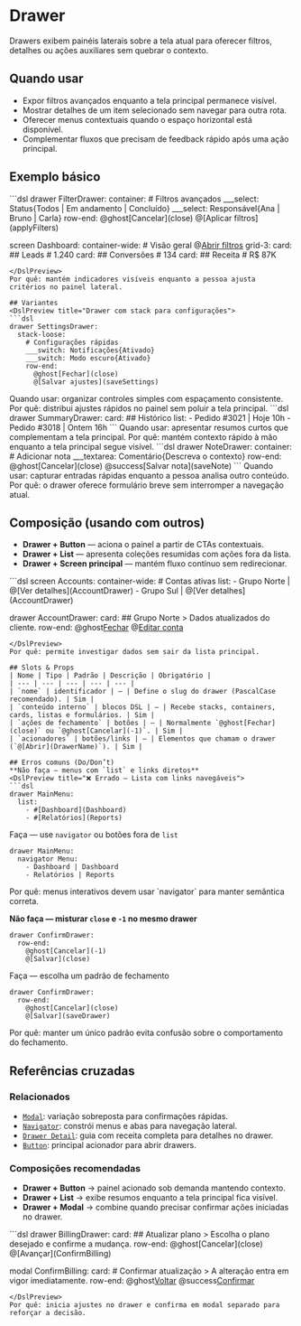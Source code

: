 # Drawer
Drawers exibem painéis laterais sobre a tela atual para oferecer filtros, detalhes ou ações auxiliares sem quebrar o contexto.

## Quando usar
- Expor filtros avançados enquanto a tela principal permanece visível.
- Mostrar detalhes de um item selecionado sem navegar para outra rota.
- Oferecer menus contextuais quando o espaço horizontal está disponível.
- Complementar fluxos que precisam de feedback rápido após uma ação principal.

## Exemplo básico
<DslPreview title="Drawer de filtros em dashboard">
```dsl
drawer FilterDrawer:
  container:
    # Filtros avançados
    ___select: Status{Todos | Em andamento | Concluído}
    ___select: Responsável{Ana | Bruno | Carla}
    row-end:
      @ghost[Cancelar](close)
      @[Aplicar filtros](applyFilters)

screen Dashboard:
  container-wide:
    # Visão geral
    @[Abrir filtros](FilterDrawer)
    grid-3:
      card:
        ## Leads
        # 1.240
      card:
        ## Conversões
        # 134
      card:
        ## Receita
        # R$ 87K
```
</DslPreview>
Por quê: mantém indicadores visíveis enquanto a pessoa ajusta critérios no painel lateral.

## Variantes
<DslPreview title="Drawer com stack para configurações">
```dsl
drawer SettingsDrawer:
  stack-loose:
    # Configurações rápidas
    ___switch: Notificações{Ativado}
    ___switch: Modo escuro{Ativado}
    row-end:
      @ghost[Fechar](close)
      @[Salvar ajustes](saveSettings)
```
</DslPreview>
Quando usar: organizar controles simples com espaçamento consistente.
Por quê: distribui ajustes rápidos no painel sem poluir a tela principal.

<DslPreview title="Drawer com lista resumida">
```dsl
drawer SummaryDrawer:
  card:
    ## Histórico
    list:
      - Pedido #3021 | Hoje 10h
      - Pedido #3018 | Ontem 16h
```
</DslPreview>
Quando usar: apresentar resumos curtos que complementam a tela principal.
Por quê: mantém contexto rápido à mão enquanto a tela principal segue visível.

<DslPreview title="Drawer com formulário contextual">
```dsl
drawer NoteDrawer:
  container:
    # Adicionar nota
    ___textarea: Comentário{Descreva o contexto}
    row-end:
      @ghost[Cancelar](close)
      @success[Salvar nota](saveNote)
```
</DslPreview>
Quando usar: capturar entradas rápidas enquanto a pessoa analisa outro conteúdo.
Por quê: o drawer oferece formulário breve sem interromper a navegação atual.

## Composição (usando com outros)
- **Drawer + Button** — aciona o painel a partir de CTAs contextuais.
- **Drawer + List** — apresenta coleções resumidas com ações fora da lista.
- **Drawer + Screen principal** — mantém fluxo contínuo sem redirecionar.

<DslPreview title="Tela com drawer de detalhes">
```dsl
screen Accounts:
  container-wide:
    # Contas ativas
    list:
      - Grupo Norte | @[Ver detalhes](AccountDrawer)
      - Grupo Sul | @[Ver detalhes](AccountDrawer)

drawer AccountDrawer:
  card:
    ## Grupo Norte
    > Dados atualizados do cliente.
    row-end:
      @ghost[Fechar](close)
      @[Editar conta](AccountEdit)
```
</DslPreview>
Por quê: permite investigar dados sem sair da lista principal.

## Slots & Props
| Nome | Tipo | Padrão | Descrição | Obrigatório |
| --- | --- | --- | --- | --- |
| `nome` | identificador | — | Define o slug do drawer (PascalCase recomendado). | Sim |
| `conteúdo interno` | blocos DSL | — | Recebe stacks, containers, cards, listas e formulários. | Sim |
| `ações de fechamento` | botões | — | Normalmente `@ghost[Fechar](close)` ou `@ghost[Cancelar](-1)`. | Sim |
| `acionadores` | botões/links | — | Elementos que chamam o drawer (`@[Abrir](DrawerName)`). | Sim |

## Erros comuns (Do/Don’t)
**Não faça — menus com `list` e links diretos**
<DslPreview title="❌ Errado — Lista com links navegáveis">
```dsl
drawer MainMenu:
  list:
    - #[Dashboard](Dashboard)
    - #[Relatórios](Reports)
```
</DslPreview>

Faça — use `navigator` ou botões fora de `list`
<DslPreview title="✅ Correto — Navegação estruturada">
```dsl
drawer MainMenu:
  navigator Menu:
    - Dashboard | Dashboard
    - Relatórios | Reports
```
</DslPreview>
Por quê: menus interativos devem usar `navigator` para manter semântica correta.

**Não faça — misturar `close` e `-1` no mesmo drawer**
<DslPreview title="❌ Errado — Fechamentos inconsistentes">
```dsl
drawer ConfirmDrawer:
  row-end:
    @ghost[Cancelar](-1)
    @[Salvar](close)
```
</DslPreview>

Faça — escolha um padrão de fechamento
<DslPreview title="✅ Correto — Padrão consistente">
```dsl
drawer ConfirmDrawer:
  row-end:
    @ghost[Cancelar](close)
    @[Salvar](saveDrawer)
```
</DslPreview>
Por quê: manter um único padrão evita confusão sobre o comportamento do fechamento.

## Referências cruzadas

### Relacionados
- [`Modal`](./modal): variação sobreposta para confirmações rápidas.
- [`Navigator`](./navigator): constrói menus e abas para navegação lateral.
- [`Drawer Detail`](./drawer-detail): guia com receita completa para detalhes no drawer.
- [`Button`](./button): principal acionador para abrir drawers.

### Composições recomendadas
- **Drawer + Button** → painel acionado sob demanda mantendo contexto.
- **Drawer + List** → exibe resumos enquanto a tela principal fica visível.
- **Drawer + Modal** → combine quando precisar confirmar ações iniciadas no drawer.

<DslPreview title="Fluxo drawer + modal">
```dsl
drawer BillingDrawer:
  card:
    ## Atualizar plano
    > Escolha o plano desejado e confirme a mudança.
    row-end:
      @ghost[Cancelar](close)
      @[Avançar](ConfirmBilling)

modal ConfirmBilling:
  card:
    # Confirmar atualização
    > A alteração entra em vigor imediatamente.
    row-end:
      @ghost[Voltar](close)
      @success[Confirmar](applyBilling)
```
</DslPreview>
Por quê: inicia ajustes no drawer e confirma em modal separado para reforçar a decisão.
